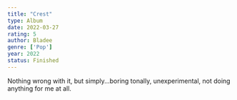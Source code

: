 ```yaml
---
title: "Crest"
type: Album
date: 2022-03-27
rating: 5
author: Bladee
genre: ['Pop']
year: 2022
status: Finished
---
```


Nothing wrong with it, but simply...boring tonally, unexperimental, not doing anything for me at all.
